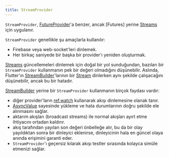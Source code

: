 ```yaml
---
title: StreamProvider
---
```



`StreamProvider`, [FutureProvider]'a benzer, ancak [Futures] yerine [Streams] için uygulanır.

`StreamProvider` genellikle şu amaçlarla kullanılır:

- Firebase veya web-socket'leri dinlemek.
- Her birkaç saniyede bir başka bir provider'ı yeniden oluşturmak.

[Streams] güncellemeleri dinlemek için doğal bir yol sunduğundan, bazıları bir `StreamProvider` kullanmanın pek bir değeri olmadığını düşünebilir. Aslında, Flutter'ın [StreamBuilder]'larının bir [Stream] dinlerken aynı şekilde çalışacağını düşünebilir, ancak bu bir hatadır.

[StreamBuilder] yerine bir `StreamProvider` kullanmanın birçok faydası vardır:

- diğer provider'ların [ref.watch] kullanarak akışı dinlemesine olanak tanır.
- [AsyncValue] sayesinde yükleme ve hata durumlarının doğru şekilde ele alınmasını sağlar.
- aktarım akışları (broadcast streams) ile normal akışları ayırt etme ihtiyacını ortadan kaldırır.
- akış tarafından yayılan son değeri önbelleğe alır, bu da bir olay yayıldıktan sonra bir dinleyici eklenirse, dinleyicinin hala en güncel olaya anında erişimini garanti eder.
- `StreamProvider`'ı geçersiz kılarak akışı testler sırasında kolayca simüle etmenizi sağlar.

[ref.watch]: ../concepts/reading#using-refwatch-to-observe-a-provider
[statenotifierprovider]: ./state_notifier_provider
[provider]: ./provider
[futureprovider]: ./future_provider
[asyncvalue]: https://pub.dev/documentation/riverpod/latest/riverpod/AsyncValue-class.html
[future]: https://api.dart.dev/dart-async/Future-class.html
[stream]: https://api.dart.dev/dart-async/Stream-class.html
[streams]: https://api.dart.dev/dart-async/Stream-class.html
[stream.periodic]: https://api.dart.dev/stable/2.15.1/dart-async/Stream/Stream.periodic.html
[family]: ../concepts/modifiers/family
[streambuilder]: https://api.flutter.dev/flutter/widgets/StreamBuilder-class.html
